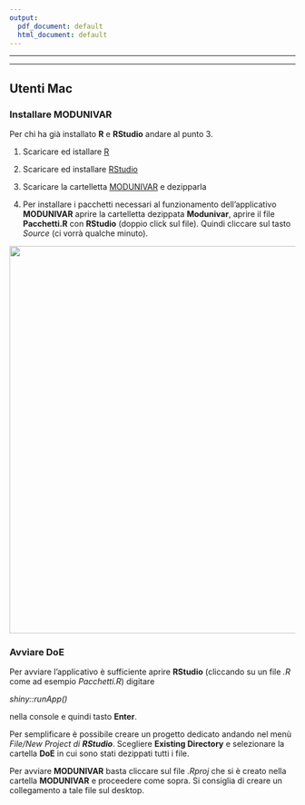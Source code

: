 ```yaml
---
output:
  pdf_document: default
  html_document: default
---
```

------------------------------------------------------------------------

------------------------------------------------------------------------

## Utenti **Mac**

### Installare **MODUNIVAR**

Per chi ha già installato **R** e **RStudio** andare al punto 3.

1.  Scaricare ed istallare [R](https://cran.rstudio.com/ "Download and Install R")

2.  Scaricare ed installare [RStudio](https://rstudio.com/products/rstudio/download/#download "RStudio Desktop")

3.  Scaricare la cartelletta [MODUNIVAR](https://drive.google.com/file/d/13sANmrfZTycskFTaaNvHY2uuXCc3HM6H/view?usp=sharing "Modunivar.zip") e dezipparla

4.  Per installare i pacchetti necessari al funzionamento dell'applicativo **MODUNIVAR** aprire la cartelletta dezippata **Modunivar**, aprire il file **Pacchetti.R** con **RStudio** (doppio click sul file). Quindi cliccare sul tasto *Source* (ci vorrà qualche minuto).
  
![](Figure/RStidio2.png){width="683"}

### Avviare DoE

Per avviare l'applicativo è sufficiente aprire **RStudio** (cliccando su un file *.R* come ad esempio *Pacchetti.R*) digitare

*shiny::runApp()*

nella console e quindi tasto **Enter**.

Per semplificare è possibile creare un progetto dedicato andando nel menù *File/New Project di **RStudio***. Scegliere **Existing Directory** e selezionare la cartella **DoE** in cui sono stati dezippati tutti i file.

Per avviare **MODUNIVAR** basta cliccare sul file *.Rproj* che si è creato nella cartella **MODUNIVAR** e proceedere come sopra. Si consiglia di creare un collegamento a tale file sul desktop.
